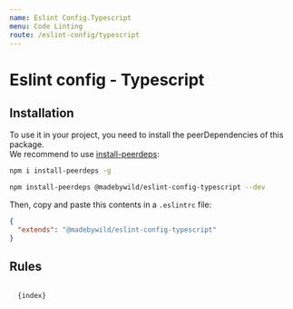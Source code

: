 ```yaml
---
name: Eslint Config.Typescript
menu: Code Linting
route: /eslint-config/typescript
---
```



# Eslint config - Typescript

## Installation

To use it in your project, you need to install the peerDependencies of this package.  
We recommend to use [install-peerdeps](https://www.npmjs.com/package/install-peerdeps):

```bash
npm i install-peerdeps -g
```

```bash
npm install-peerdeps @madebywild/eslint-config-typescript --dev
```

Then, copy and paste this contents in a `.eslintrc` file:

```json
{
  "extends": "@madebywild/eslint-config-typescript"
}
```

## Rules

<Code className="javascript">
  {index}
</Code>